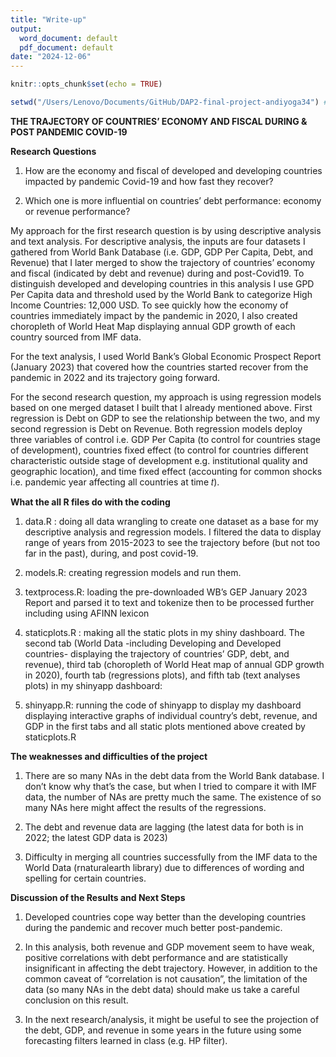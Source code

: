 ```yaml
---
title: "Write-up"
output:
  word_document: default
  pdf_document: default
date: "2024-12-06"
---
```


```r
knitr::opts_chunk$set(echo = TRUE)
```
```r
setwd("/Users/Lenovo/Documents/GitHub/DAP2-final-project-andiyoga34") #set working directory as place for knitting output in PDF
```


**THE TRAJECTORY OF COUNTRIES’ ECONOMY AND FISCAL DURING & POST PANDEMIC COVID-19**


**Research Questions**

1. How are the economy and fiscal of developed and developing countries impacted by pandemic Covid-19 and how fast they recover?

2. Which one is more influential on countries’ debt performance: economy or revenue performance?


My approach for the first research question is by using descriptive analysis and text analysis.
For descriptive analysis, the inputs are four datasets I gathered from World Bank Database (i.e. GDP, GDP Per Capita, Debt, and Revenue) that I later merged to show the trajectory of countries' economy and
fiscal (indicated by debt and revenue) during and post-Covid19. To distinguish developed and developing countries in this analysis I use GPD Per Capita data and threshold used by the World Bank to categorize High Income Countries: 12,000 USD. To see quickly how the economy of countries immediately impact by the pandemic in 2020, I also created choropleth of World Heat Map displaying annual GDP growth of each country sourced from IMF data.


For the text analysis, I used World Bank’s Global Economic Prospect Report (January 2023) that covered how the countries started recover from the pandemic in 2022 and its trajectory going forward.


For the second research question, my approach is using regression models based on one merged dataset I built that I already mentioned above.
First regression is Debt on GDP to see the relationship between the two, and my second regression is Debt on Revenue. Both regression models deploy three variables of control i.e. GDP Per Capita (to control for countries stage of development), countries fixed effect (to control for countries different characteristic outside stage of development e.g. institutional quality and geographic location), and time fixed effect (accounting for common shocks i.e. pandemic year affecting all countries at time 𝑡).


**What the all R files do with the coding**

1. data.R : doing all data wrangling to create one dataset as a base for my descriptive analysis and regression models. I filtered the data to display range of years from 2015-2023 to see the trajectory before (but not too far in the past), during, and post covid-19.

2. models.R: creating regression models and run them.

3. textprocess.R: loading the pre-downloaded WB's GEP January 2023 Report and parsed it to text and tokenize then to be processed further including using AFINN lexicon

4. staticplots.R : making all the static plots in my shiny dashboard. The second tab (World Data -including Developing and Developed countries- displaying the trajectory of countries' GDP, debt, and revenue), third tab (choropleth of World Heat map of annual GDP growth in 2020), fourth tab (regressions plots), and fifth tab (text analyses plots) in my shinyapp dashboard: 


5. shinyapp.R: running the code of shinyapp to display my dashboard displaying interactive graphs of individual country's debt, revenue, and GDP in the first tabs and all static plots mentioned above created by staticplots.R



**The weaknesses and difficulties of the project**

1. There are so many NAs in the debt data from the World Bank database. I don't know why that's the case, but when I tried to compare it with IMF data, the number of NAs are pretty much the same. 
The existence of so many NAs here might affect the results of the regressions.

2. The debt and revenue data are lagging (the latest data for both is in 2022; the latest GDP data is 2023)

3. Difficulty in merging all countries successfully from the IMF data to the World Data (rnaturalearth library) due to differences of wording and spelling for certain countries.



**Discussion of the Results and Next Steps**

1. Developed countries cope way better than the developing countries during the pandemic and recover much better post-pandemic.

2. In this analysis, both revenue and GDP movement seem to have weak, positive correlations with debt performance and are statistically insignificant in affecting the debt trajectory. However, in addition to the common caveat of “correlation is not causation”, the limitation of the data (so many NAs in the debt data) should make us take a careful conclusion on this result. 

3. In the next research/analysis, it might be useful to see the projection of the debt, GDP, and revenue in some years in the future using some forecasting filters learned in class (e.g. HP filter).

